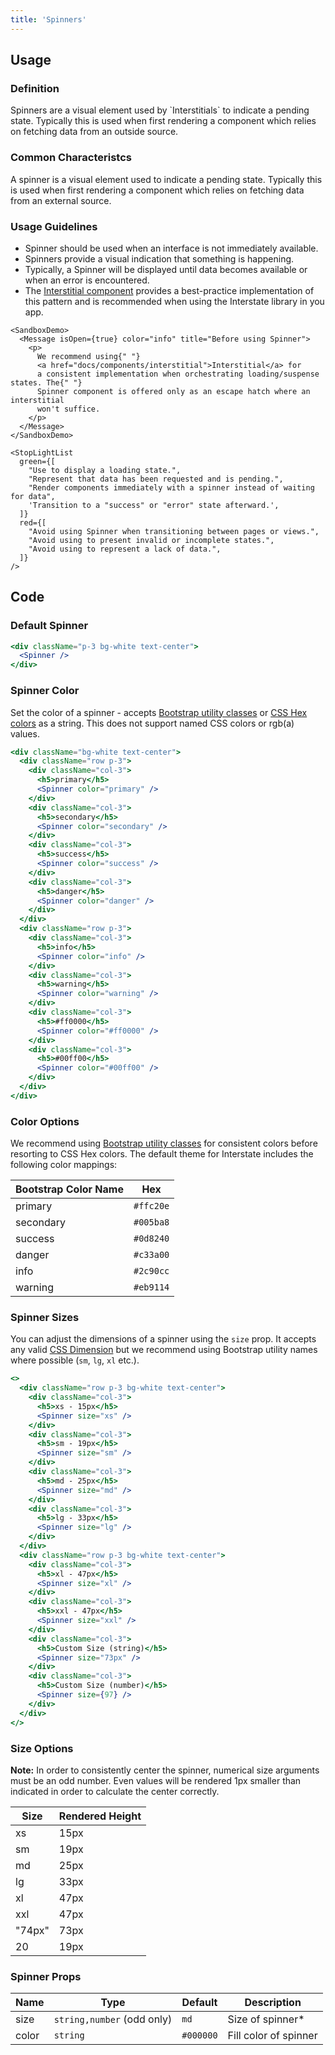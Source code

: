 ```yaml
---
title: 'Spinners'
---
```


## Usage

<definition>

### Definition

<p>
  Spinners are a visual element used by `Interstitials` to indicate a pending
  state. Typically this is used when first rendering a component which relies on
  fetching data from an outside source.
</p>

</definition>

### Common Characteristcs

A spinner is a visual element used to indicate a pending state. Typically this is
used when first rendering a component which relies on fetching data from an
external source.

### Usage Guidelines

- Spinner should be used when an interface is not immediately available.
- Spinners provide a visual indication that something is happening.
- Typically, a Spinner will be displayed until data becomes available or when an error is encountered.
- The [Interstitial component](docs/components/layout-and-structure-components/interstitial) provides a best-practice implementation of this pattern and is recommended when using the Interstate library in you app.

```example
<SandboxDemo>
  <Message isOpen={true} color="info" title="Before using Spinner">
    <p>
      We recommend using{" "}
      <a href="docs/components/interstitial">Interstitial</a> for
      a consistent implementation when orchestrating loading/suspense states. The{" "}
      Spinner component is offered only as an escape hatch where an interstitial
      won't suffice.
    </p>
  </Message>
</SandboxDemo>
```

```example
<StopLightList
  green={[
    "Use to display a loading state.",
    "Represent that data has been requested and is pending.",
    "Render components immediately with a spinner instead of waiting for data",
    'Transition to a "success" or "error" state afterward.',
  ]}
  red={[
    "Avoid using Spinner when transitioning between pages or views.",
    "Avoid using to present invalid or incomplete states.",
    "Avoid using to represent a lack of data.",
  ]}
/>
```

## Code

### Default Spinner

```jsx live
<div className="p-3 bg-white text-center">
  <Spinner />
</div>
```

### Spinner Color

Set the color of a spinner - accepts [Bootstrap utility classes](docs/styles/?utilities) or [CSS Hex colors](https://www.w3schools.com/cssref/css_colors_legal.asp) as a string. This does not support named CSS colors or rgb(a) values.

```jsx live
<div className="bg-white text-center">
  <div className="row p-3">
    <div className="col-3">
      <h5>primary</h5>
      <Spinner color="primary" />
    </div>
    <div className="col-3">
      <h5>secondary</h5>
      <Spinner color="secondary" />
    </div>
    <div className="col-3">
      <h5>success</h5>
      <Spinner color="success" />
    </div>
    <div className="col-3">
      <h5>danger</h5>
      <Spinner color="danger" />
    </div>
  </div>
  <div className="row p-3">
    <div className="col-3">
      <h5>info</h5>
      <Spinner color="info" />
    </div>
    <div className="col-3">
      <h5>warning</h5>
      <Spinner color="warning" />
    </div>
    <div className="col-3">
      <h5>#ff0000</h5>
      <Spinner color="#ff0000" />
    </div>
    <div className="col-3">
      <h5>#00ff00</h5>
      <Spinner color="#00ff00" />
    </div>
  </div>
</div>
```

### Color Options

We recommend using [Bootstrap utility classes](docs/styles/?utilities) for consistent colors before resorting to CSS Hex colors. The default theme for Interstate includes the following color mappings:

| Bootstrap Color Name | Hex       |
| -------------------- | --------- |
| primary              | `#ffc20e` |
| secondary            | `#005ba8` |
| success              | `#0d8240` |
| danger               | `#c33a00` |
| info                 | `#2c90cc` |
| warning              | `#eb9114` |

### Spinner Sizes

You can adjust the dimensions of a spinner using the `size` prop. It accepts any valid [CSS Dimension](https://www.w3schools.com/css/css_dimension.asp) but we recommend using Bootstrap utility names where possible (`sm`, `lg`, `xl` etc.).

```jsx live
<>
  <div className="row p-3 bg-white text-center">
    <div className="col-3">
      <h5>xs - 15px</h5>
      <Spinner size="xs" />
    </div>
    <div className="col-3">
      <h5>sm - 19px</h5>
      <Spinner size="sm" />
    </div>
    <div className="col-3">
      <h5>md - 25px</h5>
      <Spinner size="md" />
    </div>
    <div className="col-3">
      <h5>lg - 33px</h5>
      <Spinner size="lg" />
    </div>
  </div>
  <div className="row p-3 bg-white text-center">
    <div className="col-3">
      <h5>xl - 47px</h5>
      <Spinner size="xl" />
    </div>
    <div className="col-3">
      <h5>xxl - 47px</h5>
      <Spinner size="xxl" />
    </div>
    <div className="col-3">
      <h5>Custom Size (string)</h5>
      <Spinner size="73px" />
    </div>
    <div className="col-3">
      <h5>Custom Size (number)</h5>
      <Spinner size={97} />
    </div>
  </div>
</>
```

### Size Options

**Note:** In order to consistently center the spinner, numerical size arguments must be an odd number. Even values will be rendered 1px smaller than indicated in order to calculate the center correctly.

| Size   | Rendered Height |
| ------ | --------------- |
| xs     | 15px            |
| sm     | 19px            |
| md     | 25px            |
| lg     | 33px            |
| xl     | 47px            |
| xxl    | 47px            |
| "74px" | 73px            |
| 20     | 19px            |

### Spinner Props

| Name  | Type                       | Default   | Description           |
| ----- | -------------------------- | --------- | --------------------- |
| size  | `string,number` (odd only) | `md`      | Size of spinner\*     |
| color | `string`                   | `#000000` | Fill color of spinner |
